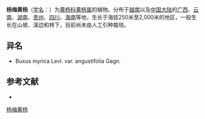 {{Speciesbox
| name = 杨梅黄杨
| status = 
| status_system = 
| image =
| genus = Buxus
| species = myrica
| authority = Lévl.
| subdivision_ranks =[[变种|变种]]
| subdivision =
* 杨梅黄杨 ''B. m.'' var. ''myrica''
* [[狭叶杨梅黄杨|狭叶杨梅黄杨]] ''B. m.'' var. ''angustifolia''
}}

'''杨梅黄杨'''（[[学名|学名]]：{{lang|la|''Buxus myrica''}}）为[[黄杨科|黄杨科]][[黄杨属|黄杨属]]的植物。分布于[[越南|越南]]以及[[中国大陆|中国大陆]]的[[广西|广西]]、[[云南|云南]]、[[湖南|湖南]]、[[贵州|贵州]]、[[四川|四川]]、[[海南|海南]]等地，生长于海拔250米至2,000米的地区，一般生长在山坡、溪边和林下，目前尚未由人工引种栽培。

== 异名 ==
* Buxus myrica Levl. var. angustifolia Gagn.

== 参考文献 ==
<div class="references-small">
* {{cite web| url =http://www.bioinfo.cn/db05/KmzwSpecies.php?action=view&id=2740| title =杨梅黄杨（原变种）| work =《中国高等植物数据库全库》| publisher =中国科学院微生物研究所| author =昆明植物研究所| accessdate =2009-02-23| deadurl =yes| archiveurl =https://web.archive.org/web/20160305032618/http://www.bioinfo.cn/db05/KmzwSpecies.php?action=view&id=2740| archivedate =2016-03-05}}
</div>
{{Taxonbar|from=Q11101636}}

[[Category:黄杨属|杨梅黄杨]]


{{植物小作品}}